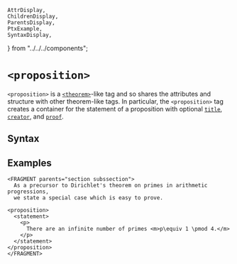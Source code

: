     AttrDisplay,
    ChildrenDisplay,
    ParentsDisplay,
    PtxExample,
    SyntaxDisplay,
} from "../../../components";

# `<proposition>`

`<proposition>` is a [`<theorem>`](theorem)-like tag
and so shares the attributes and structure with other theorem-like tags.
In particular, the `<proposition>` tag creates a container for the
statement of a proposition with optional [`title`](./title),
[`creator`](./creator), and [`proof`](./proof).

## Syntax

<SyntaxDisplay name="proposition" />

## Examples

```ptx-example
<FRAGMENT parents="section subssection">
  As a precursor to Dirichlet's theorem on primes in arithmetic progressions,
  we state a special case which is easy to prove.

<proposition>
  <statement>
    <p>
      There are an infinite number of primes <m>p\equiv 1 \pmod 4.</m>
    </p>
  </statement>
</proposition>
</FRAGMENT>
```
